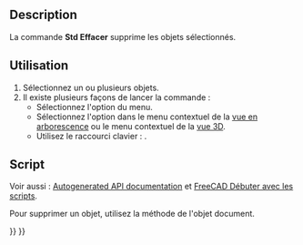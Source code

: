 <languages/>

{{Docnav/fr
|[[Std_SelectAll/fr|Tout sélectionner]]
|[[Std_SendToPythonConsole/fr|Vers la console Python]]
|[[Std_Edit_Menu/fr|Menu Édition]]
|IconL=Std_SelectAll.svg
|IconR=Std_SendToPythonConsole.svg
|IconC=Freecad.svg
}}

{{GuiCommand/fr
|Name=Std_Delete
|Name/fr=Std Effacer
|MenuLocation=Édition → Effacer
|Workbenches=Tous
|Shortcut={{KEY|Suppr}}
}}

==Description==

La commande '''Std Effacer''' supprime les objets sélectionnés.

<span id="Usage"></span>
==Utilisation==

# Sélectionnez un ou plusieurs objets.
# Il existe plusieurs façons de lancer la commande :
#* Sélectionnez l'option {{MenuCommand|Édition → [[Image:Std_Delete.svg|16px]] Effacer}} du menu.
#* Sélectionnez l'option {{MenuCommand|[[Image:Std_Delete.svg|16px]] Effacer}} dans le menu contextuel de la [[tree view/fr|vue en arborescence]] ou le menu contextuel de la [[3D_view/fr|vue 3D]].
#* Utilisez le raccourci clavier : {{KEY|Suppr}}.

<span id="Scripting"></span>
==Script==

Voir aussi : [https://freecad.github.io/SourceDoc/ Autogenerated API documentation] et [[FreeCAD_Scripting_Basics/fr|FreeCAD Débuter avec les scripts]].

Pour supprimer un objet, utilisez la méthode {{incode|removeObject}} de l'objet document.

{{Code|code=
import FreeCAD

FreeCAD.ActiveDocument.removeObject("myObjectName")
}}


{{Docnav/fr
|[[Std_SelectAll/fr|Tout sélectionner]]
|[[Std_SendToPythonConsole/fr|Vers la console Python]]
|[[Std_Edit_Menu/fr|Menu Édition]]
|IconL=Std_SelectAll.svg
|IconR=Std_SendToPythonConsole.svg
|IconC=Freecad.svg
}}

{{Std_Base_navi{{#translation:}}}}
{{Userdocnavi{{#translation:}}}}